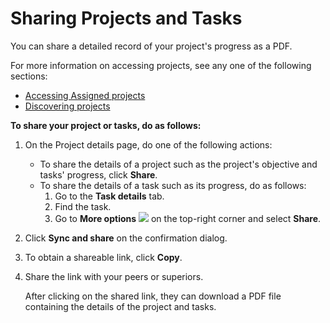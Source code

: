 
# Sharing Projects and Tasks

You can share a detailed record of your project's progress as a PDF.

<p>
<Admonition type="info">
<p>For more information on accessing projects, see any one of the following sections:</p>
<ul>
<li><a href="accessprojects">Accessing Assigned projects</a></li>
<li><a href="discoverprojects">Discovering projects</a></li>
</ul>
</Admonition>
</p>

**To share your project or tasks, do as follows:**

1. On the Project details page, do one of the following actions:

    * To share the details of a project such as the project's objective and tasks' progress, click **Share**.
    * To share the details of a task such as its progress, do as follows:
        1. Go to the **Task details** tab.
        2. Find the task.
        3. Go to **More options** ![](media/moreoptions.png) on the top-right corner and select **Share**.

2. Click **Sync and share** on the confirmation dialog.

3. To obtain a shareable link, click **Copy**.

4. Share the link with your peers or superiors.

    <Admonition type="tip">
    <p>After clicking on the shared link, they can download a PDF file containing the details of the project and tasks.</p>
    </Admonition>



